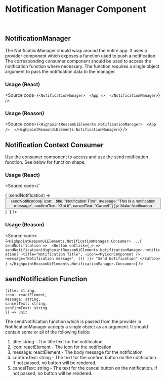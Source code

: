 
<Meta title='Components|reason-ui-elements/NotificationManager' />

# Notification Manager Component
<br/>

## NotificationManager

The NotificationManager should wrap around the entire app. It uses a provider component which exposes a function used to push a notification. The corresponding consumer component should be used to access the notification function where necessary. The function requires a single object argument to pass the notification data to the manager.

### Usage (React)

<Source code={`
<NotificationManager> 
    <App /> 
</NotificationManager>
`} />

### Usage (Reason)

<Source code={`
<HighpointReasonUiElements.NotificationManager> 
    <App /> 
</HighpointReasonUiElements.NotificationManager>
`} />

## Notification Context Consumer

Use the consumer component to access and use the send notification function. See below for function shape.

### Usage (React)

<Source code={`

<NotificationConsumer>
 {
    (sendNotification) =>
     <Button onClick={() => sendNotification({
           icon: <MyIconComponent/>,
           title: "Notification Title",
           message: "This is a notification message",
           confirmText: "Got it",
           cancelText: "Cancel"
        }
     )}>
       Make Notification
     </Button>
 }
</NotificationConsumer>
`} />

### Usage (Reason)

<Source code={`
<HighpointReasonUiElements.NotificationManager.Consumer>
...{
     sendNotification => 
     <Button onClick={_e => sendNotification(HighpointReasonUiElements.NotificationManager.notification(
        ~title="Notification Title",
        ~icon=<MyIconComponent />,
        ~message="Notification message",
        ())
      )}>
       "Send Notification"
     </Button>
}
</HighpointReasonUiElements.NotificationManager.Consumer>
`} />


## sendNotification Function

```({
title: string, 
icon: reactElement, 
message: string, 
cancelText: string, 
confirmText: string
}) => unit
```

The sendNotification function which is passed from the provider in NotificationManager accepts a single object as an argument. It should contain some or all of the following fields:

1. title: string - The title text for the notification
2. icon: reactElement - The icon for the notification
3. message: reactElement - The body message for the notification
4. confirmText: string - The text for the confirm button on the notification. If not passed, no button will be rendered.
5. cancelText: string - The text for the cancel button on the notification. If not passed, no button will be rendered.